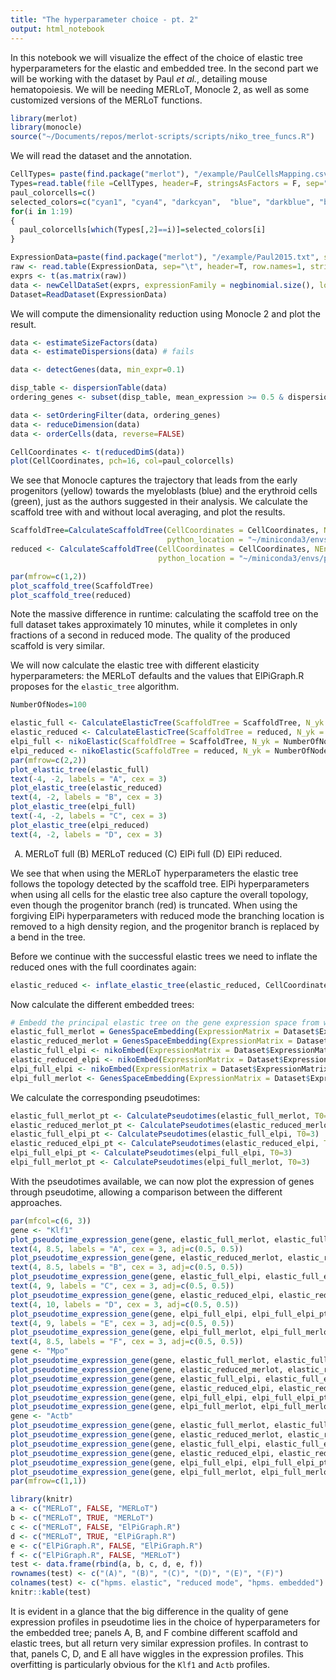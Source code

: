 ```yaml
---
title: "The hyperparameter choice - pt. 2"
output: html_notebook
---
```


In this notebook we will visualize the effect of the choice of elastic tree hyperparameters for the elastic and embedded tree. In the second part we will be working with the dataset by Paul _et al._, detailing mouse hematopoiesis. We will be needing MERLoT, Monocle 2, as well as some customized versions of the MERLoT functions.

```r
library(merlot)
library(monocle)
source("~/Documents/repos/merlot-scripts/scripts/niko_tree_funcs.R")
```

We will read the dataset and the annotation.

```r
CellTypes= paste(find.package("merlot"), "/example/PaulCellsMapping.csv", sep="")
Types=read.table(file =CellTypes, header=F, stringsAsFactors = F, sep=",")
paul_colorcells=c()
selected_colors=c("cyan1", "cyan4", "darkcyan",  "blue", "darkblue", "blue4", "navy", "darkgoldenrod", "darkgoldenrod1", "darkgoldenrod1", "gold", "bisque", "palegreen", "darkolivegreen2", "darkolivegreen3", "darkolivegreen4", "darkolivegreen", "chartreuse4", "darkgreen")
for(i in 1:19)
{
  paul_colorcells[which(Types[,2]==i)]=selected_colors[i]
}

ExpressionData=paste(find.package("merlot"), "/example/Paul2015.txt", sep="")
raw <- read.table(ExpressionData, sep="\t", header=T, row.names=1, stringsAsFactors = T)
exprs <- t(as.matrix(raw))
data <- newCellDataSet(exprs, expressionFamily = negbinomial.size(), lowerDetectionLimit = 1)
Dataset=ReadDataset(ExpressionData)
```
We will compute the dimensionality reduction using Monocle 2 and plot the result.

```r
data <- estimateSizeFactors(data)
data <- estimateDispersions(data) # fails

data <- detectGenes(data, min_expr=0.1)

disp_table <- dispersionTable(data)
ordering_genes <- subset(disp_table, mean_expression >= 0.5 & dispersion_empirical >= 2*dispersion_fit)$gene_id

data <- setOrderingFilter(data, ordering_genes)
data <- reduceDimension(data)
data <- orderCells(data, reverse=FALSE)

CellCoordinates <- t(reducedDimS(data))
plot(CellCoordinates, pch=16, col=paul_colorcells)
```

We see that Monocle captures the trajectory that leads from the early progenitors (yellow) towards the myeloblasts (blue) and the erythroid cells (green), just as the authors suggested in their analysis. We calculate the scaffold tree with and without local averaging, and plot the results.

```r
ScaffoldTree=CalculateScaffoldTree(CellCoordinates = CellCoordinates, NEndpoints = 3,
                                   python_location = "~/miniconda3/envs/py36/bin/python")
reduced <- CalculateScaffoldTree(CellCoordinates = CellCoordinates, NEndpoints = 3,
                                 python_location = "~/miniconda3/envs/py36/bin/python", reduced=210)

par(mfrow=c(1,2))
plot_scaffold_tree(ScaffoldTree)
plot_scaffold_tree(reduced)
```

Note the massive difference in runtime: calculating the scaffold tree on the full dataset takes approximately 10 minutes, while it completes in only fractions of a second in reduced mode. The quality of the produced scaffold is very similar.

We will now calculate the elastic tree with different elasticity hyperparameters: the MERLoT defaults and the values that ElPiGraph.R proposes for the `elastic_tree` algorithm.

```r
NumberOfNodes=100

elastic_full <- CalculateElasticTree(ScaffoldTree = ScaffoldTree, N_yk = NumberOfNodes)
elastic_reduced <- CalculateElasticTree(ScaffoldTree = reduced, N_yk = NumberOfNodes)
elpi_full <- nikoElastic(ScaffoldTree = ScaffoldTree, N_yk = NumberOfNodes)
elpi_reduced <- nikoElastic(ScaffoldTree = reduced, N_yk = NumberOfNodes)
par(mfrow=c(2,2))
plot_elastic_tree(elastic_full)
text(-4, -2, labels = "A", cex = 3)
plot_elastic_tree(elastic_reduced)
text(4, -2, labels = "B", cex = 3)
plot_elastic_tree(elpi_full)
text(-4, -2, labels = "C", cex = 3)
plot_elastic_tree(elpi_reduced)
text(4, -2, labels = "D", cex = 3)
```

(A) MERLoT full (B) MERLoT reduced (C) ElPi full (D) ElPi reduced.

We see that when using the MERLoT hyperparameters the elastic tree follows the topology detected by the scaffold tree. ElPi hyperparameters when using all cells for the elastic tree also capture the overall topology, even though the progenitor branch (red) is truncated. When using the forgiving ElPi hyperparameters with reduced mode the branching location is removed to a high density region, and the progenitor branch is replaced by a bend in the tree.

Before we continue with the successful elastic trees we need to inflate the reduced ones with the full coordinates again:

```r
elastic_reduced <- inflate_elastic_tree(elastic_reduced, CellCoordinates)
```

Now calculate the different embedded trees:

```r
# Embedd the principal elastic tree on the gene expression space from which it was calculated.
elastic_full_merlot = GenesSpaceEmbedding(ExpressionMatrix = Dataset$ExpressionMatrix, ElasticTree = elastic_full)
elastic_reduced_merlot = GenesSpaceEmbedding(ExpressionMatrix = Dataset$ExpressionMatrix, ElasticTree = elastic_reduced)
elastic_full_elpi <- nikoEmbed(ExpressionMatrix = Dataset$ExpressionMatrix, ElasticTree = elastic_full)
elastic_reduced_elpi <- nikoEmbed(ExpressionMatrix = Dataset$ExpressionMatrix, ElasticTree = elastic_reduced)
elpi_full_elpi <- nikoEmbed(ExpressionMatrix = Dataset$ExpressionMatrix, ElasticTree = elpi_full)
elpi_full_merlot <- GenesSpaceEmbedding(ExpressionMatrix = Dataset$ExpressionMatrix, ElasticTree = elpi_full)
```

<!-- There is no immediate way to visualize the embedded tree, but we can plot the trees that result from the embedding in a schematic way, using the `plot_flattened_tree` function. -->

<!-- ```{r, fig.width=10, fig.height=4} -->
<!-- par(mfrow=c(2,3)) -->
<!-- plot_flattened_tree(elastic_full_merlot, cell_annot = Types$V2, node_size = "cells") -->
<!-- plot_flattened_tree(elastic_reduced_merlot, cell_annot = Types$V2, node_size = "cells") -->
<!-- plot_flattened_tree(elastic_full_elpi, cell_annot = Types$V2, node_size = "cells") -->
<!-- plot_flattened_tree(elastic_reduced_elpi, cell_annot = Types$V2, node_size = "cells") -->
<!-- plot_flattened_tree(elpi_full_elpi, cell_annot = Types$V2, node_size = "cells") -->
<!-- plot_flattened_tree(elpi_full_merlot, cell_annot = Types$V2, node_size = "cells") -->
<!-- par(mfrow=c(1,1)) -->
<!-- ``` -->

We calculate the corresponding pseudotimes:

```r
elastic_full_merlot_pt <- CalculatePseudotimes(elastic_full_merlot, T0=3)
elastic_reduced_merlot_pt <- CalculatePseudotimes(elastic_reduced_merlot, T0=3)
elastic_full_elpi_pt <- CalculatePseudotimes(elastic_full_elpi, T0=3)
elastic_reduced_elpi_pt <- CalculatePseudotimes(elastic_reduced_elpi, T0=3)
elpi_full_elpi_pt <- CalculatePseudotimes(elpi_full_elpi, T0=3)
elpi_full_merlot_pt <- CalculatePseudotimes(elpi_full_merlot, T0=3)
```

With the pseudotimes available, we can now plot the expression of genes through pseudotime, allowing a comparison between the different approaches.

```r
par(mfcol=c(6, 3))
gene <- "Klf1"
plot_pseudotime_expression_gene(gene, elastic_full_merlot, elastic_full_merlot_pt, addlegend = F, selectedcolors = plot_cols)
text(4, 8.5, labels = "A", cex = 3, adj=c(0.5, 0.5))
plot_pseudotime_expression_gene(gene, elastic_reduced_merlot, elastic_reduced_merlot_pt, addlegend = F, selectedcolors = plot_cols)
text(4, 8.5, labels = "B", cex = 3, adj=c(0.5, 0.5))
plot_pseudotime_expression_gene(gene, elastic_full_elpi, elastic_full_elpi_pt, addlegend = F, selectedcolors = plot_cols)
text(4, 9, labels = "C", cex = 3, adj=c(0.5, 0.5))
plot_pseudotime_expression_gene(gene, elastic_reduced_elpi, elastic_reduced_elpi_pt, addlegend = F, selectedcolors = plot_cols)
text(4, 10, labels = "D", cex = 3, adj=c(0.5, 0.5))
plot_pseudotime_expression_gene(gene, elpi_full_elpi, elpi_full_elpi_pt, addlegend = F, selectedcolors = plot_cols)
text(4, 9, labels = "E", cex = 3, adj=c(0.5, 0.5))
plot_pseudotime_expression_gene(gene, elpi_full_merlot, elpi_full_merlot_pt, addlegend = F, selectedcolors = plot_cols)
text(4, 8.5, labels = "F", cex = 3, adj=c(0.5, 0.5))
gene <- "Mpo"
plot_pseudotime_expression_gene(gene, elastic_full_merlot, elastic_full_merlot_pt, addlegend = F, selectedcolors = plot_cols)
plot_pseudotime_expression_gene(gene, elastic_reduced_merlot, elastic_reduced_merlot_pt, addlegend = F, selectedcolors = plot_cols)
plot_pseudotime_expression_gene(gene, elastic_full_elpi, elastic_full_elpi_pt, addlegend = F, selectedcolors = plot_cols)
plot_pseudotime_expression_gene(gene, elastic_reduced_elpi, elastic_reduced_elpi_pt, addlegend = F, selectedcolors = plot_cols)
plot_pseudotime_expression_gene(gene, elpi_full_elpi, elpi_full_elpi_pt, addlegend = F, selectedcolors = plot_cols)
plot_pseudotime_expression_gene(gene, elpi_full_merlot, elpi_full_merlot_pt, addlegend = F, selectedcolors = plot_cols)
gene <- "Actb"
plot_pseudotime_expression_gene(gene, elastic_full_merlot, elastic_full_merlot_pt, addlegend = F, selectedcolors = plot_cols)
plot_pseudotime_expression_gene(gene, elastic_reduced_merlot, elastic_reduced_merlot_pt, addlegend = F, selectedcolors = plot_cols)
plot_pseudotime_expression_gene(gene, elastic_full_elpi, elastic_full_elpi_pt, addlegend = F, selectedcolors = plot_cols)
plot_pseudotime_expression_gene(gene, elastic_reduced_elpi, elastic_reduced_elpi_pt, addlegend = F, selectedcolors = plot_cols)
plot_pseudotime_expression_gene(gene, elpi_full_elpi, elpi_full_elpi_pt, addlegend = F, selectedcolors = plot_cols)
plot_pseudotime_expression_gene(gene, elpi_full_merlot, elpi_full_merlot_pt, addlegend = F, selectedcolors = plot_cols)
par(mfrow=c(1,1))
```

```r
library(knitr)
a <- c("MERLoT", FALSE, "MERLoT")
b <- c("MERLoT", TRUE, "MERLoT")
c <- c("MERLoT", FALSE, "ElPiGraph.R")
d <- c("MERLoT", TRUE, "ElPiGraph.R")
e <- c("ElPiGraph.R", FALSE, "ElPiGraph.R")
f <- c("ElPiGraph.R", FALSE, "MERLoT")
test <- data.frame(rbind(a, b, c, d, e, f))
rownames(test) <- c("(A)", "(B)", "(C)", "(D)", "(E)", "(F)")
colnames(test) <- c("hpms. elastic", "reduced mode", "hpms. embedded")
knitr::kable(test)
```

It is evident in a glance that the big difference in the quality of gene expression profiles in pseudotime lies in the choice of hyperparameters for the embedded tree; panels A, B, and F combine different scaffold and elastic trees, but all return very similar expression profiles. In contrast to that, panels C, D, and E all have wiggles in the expression profiles. This overfitting is particularly obvious for the `Klf1` and `Actb` profiles.





















